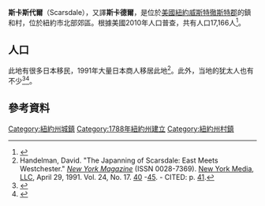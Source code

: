 {{Infobox settlement
|official_name            = Scarsdale, New York
|settlement_type          = 村、镇
|nickname                 =
|motto                    =

<!-- Images -->
|image_skyline            =Harwoodcourtscarsdale.jpg
|imagesize                =
|image_caption            =
|image_flag               = 
|image_seal               = Seal of the Village of Scarsale.jpg

<!-- Maps -->
|image_map                = Westchester County New York incorporated and unincorporated areas Scarsdale highlighted.svg
|map_caption              = 

<!-- Location -->
|subdivision_type         = [[城市|城市]]
|subdivision_name         = 美國
|subdivision_type1        = [[州|州]]
|subdivision_name1        = [[紐約|紐約]]
|subdivision_type2        = [[郡|郡]]
|subdivision_name2        = [[威斯特徹斯特郡|威斯特徹斯特郡]]
|government_footnotes     =
|government_type          =
|leader_title             = Village Manager
|leader_name              = Alfred A. Gatta
|leader_title1            =
|leader_name1             =
|established_title        = 定居
|established_date         = 1701年3月21日
|established_title1       = 设镇
|established_date1        =  1788年3月7日
|established_title2       = 设村
|established_date2        =  1915年5月24日

<!-- Area -->
|unit_pref  =  Imperial
|area_footnotes           =
|area_magnitude           =
|area_total_km2           = 17.2
|area_land_km2            = 17.2
|area_water_km2           = 0.0
|area_total_sq_mi         = 6.6
|area_land_sq_mi          = 6.6
|area_water_sq_mi         = 0.0

<!-- Population -->
|population_as_of         = [[美國2010年人口普查|2010]]
|population_footnotes     =
|population_total         = 17166
|population_density_km2   = auto
|population_density_sq_mi =

<!-- General information -->
|timezone                 = [[北美东部时间|EST]]
|utc_offset               = -5
|timezone_DST             = EDT
|utc_offset_DST           = -4
|elevation_footnotes      =
|elevation_m              = 66
|elevation_ft             = 217
|coordinates_display      = inline,title
|coordinates_type         = region:US_type:city
|latd = 40 |latm = 59 |lats = 32 |latNS = N
|longd = 73 |longm = 47 |longs = 13 |longEW = W

<!-- Area/postal codes & others -->
|postal_code_type         = 邮编
|postal_code              = 10583-4409
|area_code                = [[Area_code_914|914]]
|blank_name               = [[Federal_Information_Processing_Standard|FIPS编码]]
|blank_info               = 36-65431
|blank1_name              = [[Geographic_Names_Information_System|GNIS]] ID
|blank1_info              = 0977410
|website                  = [http://www.scarsdale.com/ scarsdale.com]
|footnotes                =
}}

'''斯卡斯代爾'''（Scarsdale），又譯'''斯卡德爾'''，是位於[[美國|美國]][[紐約|紐約]][[威斯特徹斯特郡|威斯特徹斯特郡]]的鎮和村，位於紐約市北部郊區。根據美國2010年人口普查，共有人口17,166人<ref>{{cite web| url=http://factfinder2.census.gov| title=Profile of General Population and Housing Characteristics: 2010 Demographic Profile Data (DP-1): Scarsdale town, Westchester County, New York| publisher=U.S. Census Bureau, American Factfinder| accessdate=November 15, 2011| archive-date=2013-09-11| archive-url=https://web.archive.org/web/20130911234518/http://factfinder2.census.gov/| dead-url=no}}</ref>。

==人口==
{{US Census population
|1920= 3506
|1930= 9690
|1940= 12966
|1950= 13156
|1960= 17968
|1970= 19229
|1980= 17650
|1990= 16987
|2000= 17823
|2010= 17166
|estyear=2019
|estimate=17871
|estref=<ref name="USCensusEst2019CenPopScriptOnlyDirtyFixDoNotUse">{{cite web|url=https://www.census.gov/programs-surveys/popest/data/tables.2019.html|date=May 24, 2020|title=Population and Housing Unit Estimates|publisher=United States Census Bureau|access-date=May 27, 2020|archive-date=2019-07-26|archive-url=https://web.archive.org/web/20190726235959/https://www.census.gov/programs-surveys/popest/data/tables.2019.html|dead-url=no}}</ref>
|footnote=U.S. Decennial Census<ref name="DecennialCensus">{{cite web|url=https://www.census.gov/programs-surveys/decennial-census.html|title=Census of Population and Housing|publisher=Census.gov|access-date=June 4, 2015|archive-date=2014-10-03|archive-url=https://web.archive.org/web/20141003185009/https://www.census.gov/programs-surveys/decennial-census.html|dead-url=no}}</ref>
}}
此地有很多日本移民，1991年大量日本商人移居此地<ref>Handelman, David. "The Japanning of Scarsdale: East Meets Westchester." ''[[New_York_Magazine|New York Magazine]]'' (ISSN 0028-7369). [[New_York_Media,_LLC|New York Media, LLC]], April 29, 1991. Vol. 24, No. 17. [https://books.google.com/books?id=BOkCAAAAMBAJ&pg=PA40 40] {{Wayback|url=https://books.google.com/books?id=BOkCAAAAMBAJ&pg=PA40 |date=20191222105706 }}-[https://books.google.com/books?id=BOkCAAAAMBAJ&pg=PA45 45]. - CITED: p. [https://books.google.com/books?id=BOkCAAAAMBAJ&pg=PA41 41].</ref>。此外，当地的犹太人也有不少<ref>{{cite web|last1=Powell|first1=Mike|title=Scarsdale, N.Y., Real Estate Buying Guide|url=https://www.nytimes.com/ref/realestate/nabe-scarsdale.html|work =[[The_New_York_Times|The New York Times]]}}</ref><ref>{{cite news|url=https://www.nytimes.com/2015/02/21/us/muslim-scholar-looking-to-speak-the-truth-teaches-about-holocaust-and-islam.html?_r=0|title=Muslim Scholar, Looking to 'Speak the Truth,' Teaches the Holocaust and Islam|newspaper=[[The_New_York_Times|The New York Times]]|date=20 February 2015|access-date=25 February 2015|last1=Freedman|first1=Samuel G.|archive-date=2021-04-07|archive-url=https://web.archive.org/web/20210407012450/https://www.nytimes.com/2015/02/21/us/muslim-scholar-looking-to-speak-the-truth-teaches-about-holocaust-and-islam.html?_r=0|dead-url=no}}</ref>。
== 參考資料 ==
{{Reflist}}

{{Authority control}}

[[Category:紐約州城鎮|Category:紐約州城鎮]]
[[Category:1788年紐約州建立|Category:1788年紐約州建立]]
[[Category:紐約州村鎮|Category:紐約州村鎮]]